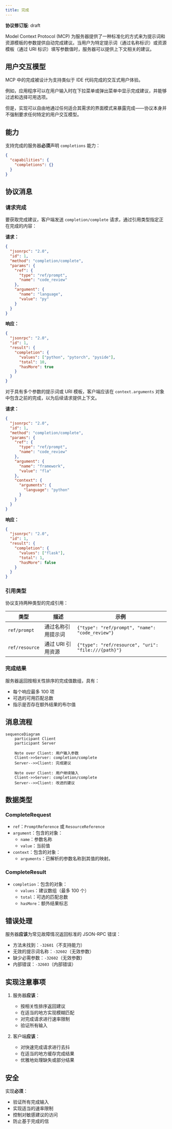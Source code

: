 ```yaml
---
title: 完成
---
```


<div id="enable-section-numbers" />

<Info>**协议修订版**: draft</Info>

Model Context Protocol (MCP) 为服务器提供了一种标准化的方式来为提示词和资源模板的参数提供自动完成建议。当用户为特定提示词（通过名称标识）或资源模板（通过 URI 标识）填写参数值时，服务器可以提供上下文相关的建议。

## 用户交互模型

MCP 中的完成被设计为支持类似于 IDE 代码完成的交互式用户体验。

例如，应用程序可以在用户输入时在下拉菜单或弹出菜单中显示完成建议，并能够过滤和选择可用选项。

但是，实现可以自由地通过任何适合其需求的界面模式来暴露完成——协议本身并不强制要求任何特定的用户交互模型。

## 能力

支持完成的服务器**必须**声明 `completions` 能力：

```json
{
  "capabilities": {
    "completions": {}
  }
}
```

## 协议消息

### 请求完成

要获取完成建议，客户端发送 `completion/complete` 请求，通过引用类型指定正在完成的内容：

**请求：**

```json
{
  "jsonrpc": "2.0",
  "id": 1,
  "method": "completion/complete",
  "params": {
    "ref": {
      "type": "ref/prompt",
      "name": "code_review"
    },
    "argument": {
      "name": "language",
      "value": "py"
    }
  }
}
```

**响应：**

```json
{
  "jsonrpc": "2.0",
  "id": 1,
  "result": {
    "completion": {
      "values": ["python", "pytorch", "pyside"],
      "total": 10,
      "hasMore": true
    }
  }
}
```

对于具有多个参数的提示词或 URI 模板，客户端应该在 `context.arguments` 对象中包含之前的完成，以为后续请求提供上下文。

**请求：**

```json
{
  "jsonrpc": "2.0",
  "id": 1,
  "method": "completion/complete",
  "params": {
    "ref": {
      "type": "ref/prompt",
      "name": "code_review"
    },
    "argument": {
      "name": "framework",
      "value": "fla"
    },
    "context": {
      "arguments": {
        "language": "python"
      }
    }
  }
}
```

**响应：**

```json
{
  "jsonrpc": "2.0",
  "id": 1,
  "result": {
    "completion": {
      "values": ["flask"],
      "total": 1,
      "hasMore": false
    }
  }
}
```

### 引用类型

协议支持两种类型的完成引用：

| 类型           | 描述               | 示例                                                |
| -------------- | ------------------ | --------------------------------------------------- |
| `ref/prompt`   | 通过名称引用提示词 | `{"type": "ref/prompt", "name": "code_review"}`     |
| `ref/resource` | 通过 URI 引用资源  | `{"type": "ref/resource", "uri": "file:///{path}"}` |

### 完成结果

服务器返回按相关性排序的完成值数组，具有：

- 每个响应最多 100 项
- 可选的可用匹配总数
- 指示是否存在额外结果的布尔值

## 消息流程

```mermaid
sequenceDiagram
    participant Client
    participant Server

    Note over Client: 用户输入参数
    Client->>Server: completion/complete
    Server-->>Client: 完成建议

    Note over Client: 用户继续输入
    Client->>Server: completion/complete
    Server-->>Client: 改进的建议
```

## 数据类型

### CompleteRequest

- `ref`：`PromptReference` 或 `ResourceReference`
- `argument`：包含的对象：
  - `name`：参数名称
  - `value`：当前值
- `context`：包含的对象：
  - `arguments`：已解析的参数名称到其值的映射。

### CompleteResult

- `completion`：包含的对象：
  - `values`：建议数组（最多 100 个）
  - `total`：可选的匹配总数
  - `hasMore`：额外结果标志

## 错误处理

服务器**应该**为常见故障情况返回标准的 JSON-RPC 错误：

- 方法未找到：`-32601`（不支持能力）
- 无效的提示词名称：`-32602`（无效参数）
- 缺少必需参数：`-32602`（无效参数）
- 内部错误：`-32603`（内部错误）

## 实现注意事项

1. 服务器**应该**：
   - 按相关性排序返回建议
   - 在适当的地方实现模糊匹配
   - 对完成请求进行速率限制
   - 验证所有输入

2. 客户端**应该**：
   - 对快速完成请求进行去抖
   - 在适当的地方缓存完成结果
   - 优雅地处理缺失或部分结果

## 安全

实现**必须**：

- 验证所有完成输入
- 实现适当的速率限制
- 控制对敏感建议的访问
- 防止基于完成的信
